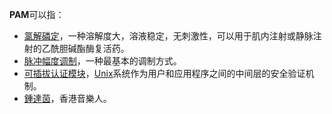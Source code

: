 '''PAM'''可以指：
* [[氯解磷定|氯解磷定]]，一种溶解度大，溶液稳定，无刺激性，可以用于肌内注射或静脉注射的乙酰胆碱酯酶复活药。
* [[脈衝振幅調變|脉冲幅度调制]]，一种最基本的调制方式。
* [[可插拔认证模块|可插拔认证模块]]，[[Unix|Unix]]系统作为用户和应用程序之间的中间层的安全验证机制。
* [[鍾達茵|鍾達茵]]，香港音樂人。
{{disambig|cat=三字拉丁字母縮寫消歧義}}